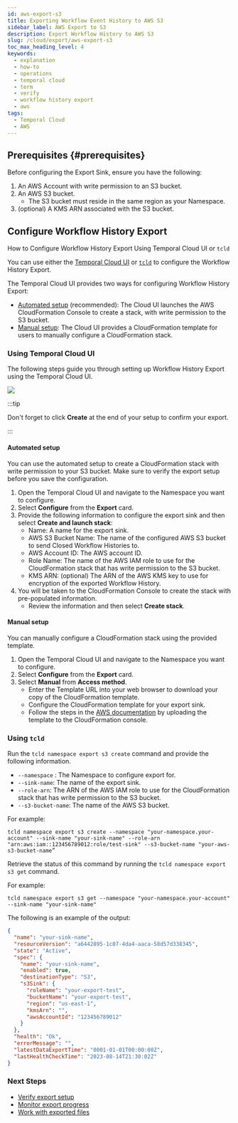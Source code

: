 ```yaml
---
id: aws-export-s3
title: Exporting Workflow Event History to AWS S3
sidebar_label: AWS Export to S3
description: Export Workflow History to AWS S3
slug: /cloud/export/aws-export-s3
toc_max_heading_level: 4
keywords:
  - explanation
  - how-to
  - operations
  - temporal cloud
  - term
  - verify
  - workflow history export
  - aws
tags:
  - Temporal Cloud
  - AWS
---
```


## Prerequisites {#prerequisites}

Before configuring the Export Sink, ensure you have the following:

1. An AWS Account with write permission to an S3 bucket.
2. An AWS S3 bucket.
   - The S3 bucket must reside in the same region as your Namespace.
3. (optional) A KMS ARN associated with the S3 bucket.

## Configure Workflow History Export

How to Configure Workflow History Export Using Temporal Cloud UI or `tcld`

You can use either the [Temporal Cloud UI](#using-temporal-cloud-ui) or [`tcld`](#using-tcld) to configure the Workflow History Export.

The Temporal Cloud UI provides two ways for configuring Workflow History Export:

- [Automated setup](#automated-setup) (recommended): The Cloud UI launches the AWS CloudFormation Console to create a stack, with write permission to the S3 bucket.
- [Manual setup](#manual-setup): The Cloud UI provides a CloudFormation template for users to manually configure a CloudFormation stack.

### Using Temporal Cloud UI

The following steps guide you through setting up Workflow History Export using the Temporal Cloud UI.

![](/img/export-sink-ui.png)

:::tip

Don't forget to click **Create** at the end of your setup to confirm your export.

:::

#### Automated setup

You can use the automated setup to create a CloudFormation stack with write permission to your S3 bucket.
Make sure to verify the export setup before you save the configuration.

1. Open the Temporal Cloud UI and navigate to the Namespace you want to configure.
2. Select **Configure** from the **Export** card.
3. Provide the following information to configure the export sink and then select **Create and launch stack**:
   - Name: A name for the export sink.
   - AWS S3 Bucket Name: The name of the configured AWS S3 bucket to send Closed Workflow Histories to.
   - AWS Account ID: The AWS account ID.
   - Role Name: The name of the AWS IAM role to use for the CloudFormation stack that has write permission to the S3 bucket.
   - KMS ARN: (optional) The ARN of the AWS KMS key to use for encryption of the exported Workflow History.
4. You will be taken to the CloudFormation Console to create the stack with pre-populated information.
   - Review the information and then select **Create stack**.

#### Manual setup

You can manually configure a CloudFormation stack using the provided template.

1. Open the Temporal Cloud UI and navigate to the Namespace you want to configure.
2. Select **Configure** from the **Export** card.
3. Select **Manual** from **Access method**.
   - Enter the Template URL into your web browser to download your copy of the CloudFormation template.
   - Configure the CloudFormation template for your export sink.
   - Follow the steps in the [AWS documentation](https://docs.aws.amazon.com/AWSCloudFormation/latest/UserGuide/cfn-using-console-create-stack-template.html) by uploading the template to the CloudFormation console.

### Using `tcld`

Run the `tcld namespace export s3 create` command and provide the following information.

- `--namespace` : The Namespace to configure export for.
- `--sink-name`: The name of the export sink.
- `--role-arn`: The ARN of the AWS IAM role to use for the CloudFormation stack that has write permission to the S3 bucket.
- `--s3-bucket-name`: The name of the AWS S3 bucket.

For example:

```command
tcld namespace export s3 create --namespace "your-namespace.your-account" --sink-name "your-sink-name" --role-arn "arn:aws:iam::123456789012:role/test-sink" --s3-bucket-name "your-aws-s3-bucket-name”
```

Retrieve the status of this command by running the `tcld namespace export s3 get` command.

For example:

```command
tcld namespace export s3 get --namespace "your-namespace.your-account" --sink-name "your-sink-name"
```

The following is an example of the output:

```json
{
  "name": "your-sink-name",
  "resourceVersion": "a6442895-1c07-4da4-aaca-58d57d338345",
  "state": "Active",
  "spec": {
    "name": "your-sink-name",
    "enabled": true,
    "destinationType": "S3",
    "s3Sink": {
      "roleName": "your-export-test",
      "bucketName": "your-export-test",
      "region": "us-east-1",
      "kmsArn": "",
      "awsAccountId": "123456789012"
    }
  },
  "health": "Ok",
  "errorMessage": "",
  "latestDataExportTime": "0001-01-01T00:00:00Z",
  "lastHealthCheckTime": "2023-08-14T21:30:02Z"
}
```

### Next Steps

* [Verify export setup](/cloud/export#verify)
* [Monitor export progress](/cloud/export#monitor)
* [Work with exported files](/cloud/export#working-with-exported-files)